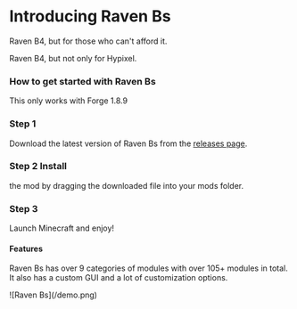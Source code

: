 
# Introducing Raven Bs

Raven B4, but for those who can't afford it.

Raven B4, but not only for Hypixel.

### How to get started with Raven Bs

<Callout type="warning">This only works with Forge 1.8.9</Callout>
<Steps>
### Step 1
Download the latest version of Raven Bs from the [releases
  page](https://github.com/xia-mc/Raven-bS/releases/latest). 
### Step 2 Install
  the mod by dragging the downloaded file into your mods folder. 
### Step 3
  Launch Minecraft and enjoy!
</Steps>

#### Features

Raven Bs has over 9 categories of modules with over 105+ modules in total. It also has a custom GUI and a lot of customization options.

<Cards>
  <Card title="Client" href="" />
  <Card title="Combat" href="" />
  <Card title="Fun" href="" />
  <Card title="Minigames" href="" />
  <Card title="Movement" href="" />
  <Card title="Other" href="" />
  <Card title="Player" href="" />
  <Card title="Render" href="" />
  <Card title="World" href="" />
</Cards>
![Raven Bs](/demo.png)

